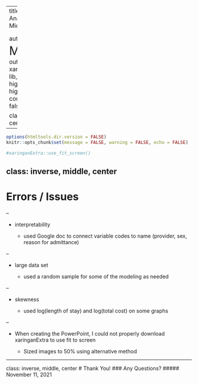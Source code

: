 
---
title: "Statistical Analysis with R: Midterm Presentation"
author: <font size="6"> Matt Melnychuk </font>
output:
  xaringan::moon_reader:
    lib_dir: libs
    nature:
      highlightStyle: github
      highlightLines: true
      countIncrementalSlides: false
  
class: inverse, middle, center
---

```r
options(htmltools.dir.version = FALSE)
knitr::opts_chunk$set(message = FALSE, warning = FALSE, echo = FALSE)

#xaringanExtra::use_fit_screen()
```
class: inverse, middle, center
---
# Errors / Issues

--

- interpretability

    - used Google doc to connect variable codes to name (provider, sex, reason for admittance)
    
--

- large data set

    - used a random sample for some of the modeling as needed

--

- skewness

    - used log(length of stay) and log(total cost) on some graphs

--

- When creating the PowerPoint, I could not properly download xaringanExtra to use fit to screen

    - Sized images to 50% using alternative method


---
class: inverse, middle, center
# Thank You!
### Any Questions?
##### November 11, 2021

